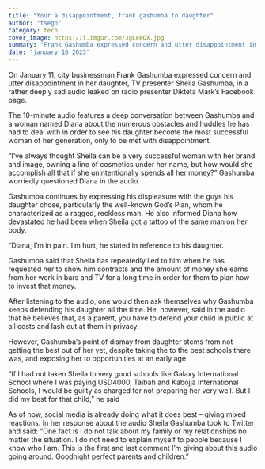 ```yaml
---
title: "Your a disappointment, frank gashumba to daughter"
author: "tsegn"
category: tech
cover_image: https://i.imgur.com/JgLeBOX.jpg
summary: "Frank Gashumba expressed concern and utter disappointment in her daughter, TV presenter Sheila Gashumba"
date: "january 16 2023"
---
```


On January 11, city businessman Frank Gashumba expressed concern and utter disappointment in her daughter, TV presenter Sheila Gashumba, in a rather deeply sad audio leaked on radio presenter Dikteta Mark’s Facebook page.

The 10-minute audio features a deep conversation between Gashumba and a woman named Diana about the numerous obstacles and huddles he has had to deal with in order to see his daughter become the most successful woman of her generation, only to be met with disappointment.

<AdsComponent />

“I’ve always thought Sheila can be a very successful woman with her brand and image, owning a line of cosmetics under her name, but how would she accomplish all that if she unintentionally spends all her money?” Gashumba worriedly questioned Diana in the audio.

Gashumba continues by expressing his displeasure with the guys his daughter chose, particularly the well-known God’s Plan, whom he characterized as a ragged, reckless man. He also informed Diana how devastated he had been when Sheila got a tattoo of the same man on her body.

<AdsComponent />

“Diana, I’m in pain. I’m hurt, he stated in reference to his daughter.

Gashumba said that Sheila has repeatedly lied to him when he has requested her to show him contracts and the amount of money she earns from her work in bars and TV for a long time in order for them to plan how to invest that money.

After listening to the audio, one would then ask themselves why Gashumba keeps defending his daughter all the time. He, however, said in the audio that he believes that, as a parent, you have to defend your child in public at all costs and lash out at them in privacy.

However, Gashumba’s point of dismay from daughter stems from not getting the best out of her yet, despite taking the to the best schools there was, and exposing her to opportunities at an early age

<AdsComponent />

“If I had not taken Sheila to very good schools like Galaxy International School where I was paying USD4000, Taibah and Kabojja International Schools, I would be guilty as charged for not preparing her very well. But I did my best for that child,” he said

As of now, social media is already doing what it does best – giving mixed reactions.
In her response about the audio Sheila Gashumba took to Twitter and said: “One fact is I do not talk about my family or my relationships no matter the situation. I do not need to explain myself to people because I know who I am. This is the first and last comment I’m giving about this audio going around. Goodnight perfect parents and children.”
